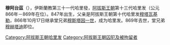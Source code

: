 {{unreferenced|time=2020-05-31T04:24:42+00:00}}
{{NoteTA
|G1=伊斯蘭
}}{{Infobox monarch
| name            =穆阿台茲
| reign           =866年10月17日 – 869年7月9日
| full name       =
| titles          =
| predecessor     =[[穆斯塔因一世|穆斯塔因一世]]
| successor       =[[穆赫塔迪|穆赫塔迪]]
| royal house     =
| dynasty         =[[阿拔斯王朝|阿拔斯王朝]]
| father          =[[穆塔瓦基勒|穆塔瓦基勒]]
|issue=
| birth_date   =847年
| death_date   =869年7月或8月
|}}
'''穆阿台茲'''（{{bd|847年||869年||}}），伊斯蘭教第三十一代哈里發，[[阿拔斯王朝|阿拔斯王朝]]第十三代哈里发（公元866年－869年在位）。847年出生，父亲是阿拔斯王朝第十代哈里发[[穆塔瓦基勒|穆塔瓦基勒]]，866年10月17日继承堂兄弟[[穆斯塔因一世|穆斯塔因一世]]，成为哈里发。869年去世，堂兄弟[[穆赫塔迪|穆赫塔迪]]即位。	

{{s-start}}
{{s-hou|[[阿拔斯王朝|阿拔斯王朝]]||847年||869年}}
{{s-rel|su}}
{{s-bef|before=[[穆斯塔因一世|穆斯塔因一世]]}}
{{s-ttl|title=[[伊斯蘭教|伊斯蘭教]]第三十一代[[哈里發列表|哈里發]]|years=866年－869年}}
{{s-aft|after=[[穆赫塔迪|穆赫塔迪]]}}
{{s-end}}
{{Abbasids}}
{{阿拔斯王朝}}
[[Category:阿拔斯王朝哈里发|Category:阿拔斯王朝哈里发]]
[[Category:阿拔斯王朝囚犯及被拘留者|Category:阿拔斯王朝囚犯及被拘留者]]